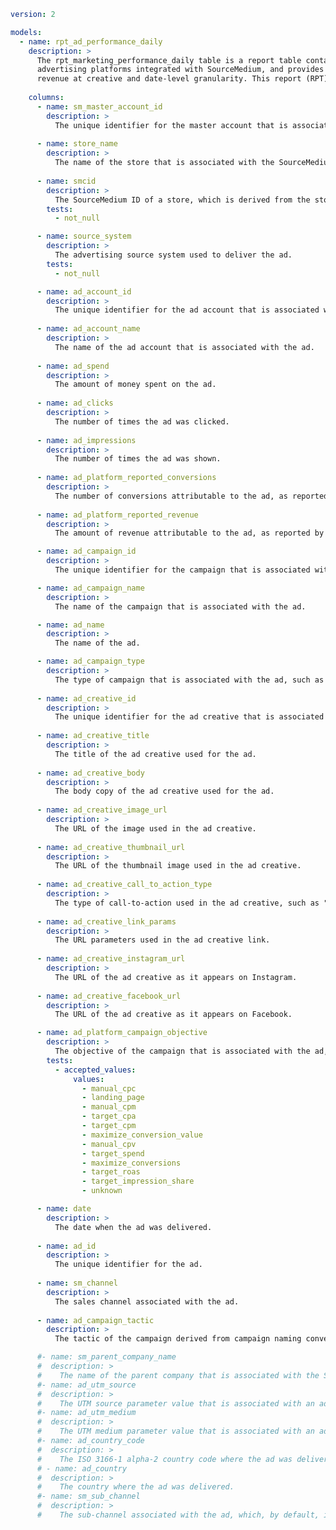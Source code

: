 ```yaml
version: 2

models:
  - name: rpt_ad_performance_daily
    description: >
      The rpt_marketing_performance_daily table is a report table containing daily advertising performance data. This includes data from all
      advertising platforms integrated with SourceMedium, and provides daily aggregated metrics such as spend, clicks, impressions, conversions, and 
      revenue at creative and date-level granularity. This report (RPT) table is optimized for building dashboards.
    
    columns:
      - name: sm_master_account_id
        description: >
          The unique identifier for the master account that is associated with the SourceMedium smcid.
      
      - name: store_name
        description: >
          The name of the store that is associated with the SourceMedium smcid.
      
      - name: smcid
        description: >
          The SourceMedium ID of a store, which is derived from the store's myshopify.com domain.
        tests:
          - not_null

      - name: source_system
        description: >
          The advertising source system used to deliver the ad.
        tests:
          - not_null

      - name: ad_account_id
        description: >
          The unique identifier for the ad account that is associated with the ad.
      
      - name: ad_account_name
        description: >
          The name of the ad account that is associated with the ad.
      
      - name: ad_spend
        description: >
          The amount of money spent on the ad.
      
      - name: ad_clicks
        description: >
          The number of times the ad was clicked.
      
      - name: ad_impressions
        description: >
          The number of times the ad was shown.
      
      - name: ad_platform_reported_conversions
        description: >
          The number of conversions attributable to the ad, as reported by the advertising platform.
      
      - name: ad_platform_reported_revenue
        description: >
          The amount of revenue attributable to the ad, as reported by the advertising platform.

      - name: ad_campaign_id
        description: >
          The unique identifier for the campaign that is associated with the ad.

      - name: ad_campaign_name
        description: >
          The name of the campaign that is associated with the ad.

      - name: ad_name
        description: >
          The name of the ad.

      - name: ad_campaign_type
        description: >
          The type of campaign that is associated with the ad, such as reach, discovery, search, display, or video (this campaign type will vary by advertising platform).
      
      - name: ad_creative_id
        description: >
          The unique identifier for the ad creative that is associated with the ad.
      
      - name: ad_creative_title
        description: >
          The title of the ad creative used for the ad.
      
      - name: ad_creative_body
        description: >
          The body copy of the ad creative used for the ad.
      
      - name: ad_creative_image_url
        description: >
          The URL of the image used in the ad creative.
      
      - name: ad_creative_thumbnail_url
        description: >
          The URL of the thumbnail image used in the ad creative.
      
      - name: ad_creative_call_to_action_type
        description: >
          The type of call-to-action used in the ad creative, such as "order now" or "sign up" (the call to action type will vary by advertising platform).
      
      - name: ad_creative_link_params
        description: >
          The URL parameters used in the ad creative link.
      
      - name: ad_creative_instagram_url
        description: >
          The URL of the ad creative as it appears on Instagram.
      
      - name: ad_creative_facebook_url
        description: >
          The URL of the ad creative as it appears on Facebook.

      - name: ad_platform_campaign_objective
        description: >
          The objective of the campaign that is associated with the ad, such as "maximize conversion" or "target impression share" (the campaign objective will vary by advertising platform).
        tests:
          - accepted_values:
              values:
                - manual_cpc
                - landing_page
                - manual_cpm
                - target_cpa
                - target_cpm
                - maximize_conversion_value
                - manual_cpv
                - target_spend
                - maximize_conversions
                - target_roas
                - target_impression_share
                - unknown

      - name: date
        description: >
          The date when the ad was delivered.
      
      - name: ad_id
        description: >
          The unique identifier for the ad.
      
      - name: sm_channel
        description: >
          The sales channel associated with the ad.
      
      - name: ad_campaign_tactic
        description: >
          The tactic of the campaign derived from campaign naming conventions. Possible values are "Prospecting", "Retargeting", and "Brand". Default is "Prospecting".

      #- name: sm_parent_company_name
      #  description: >
      #    The name of the parent company that is associated with the SourceMedium smcid.
      #- name: ad_utm_source
      #  description: >
      #    The UTM source parameter value that is associated with an ad.
      #- name: ad_utm_medium
      #  description: >
      #    The UTM medium parameter value that is associated with an ad.
      #- name: ad_country_code
      #  description: >
      #    The ISO 3166-1 alpha-2 country code where the ad was delivered.
      # - name: ad_country
      #  description: >
      #    The country where the ad was delivered.
      #- name: sm_sub_channel
      #  description: >
      #    The sub-channel associated with the ad, which, by default, is the name of the advertising platform (the source system).
      
```